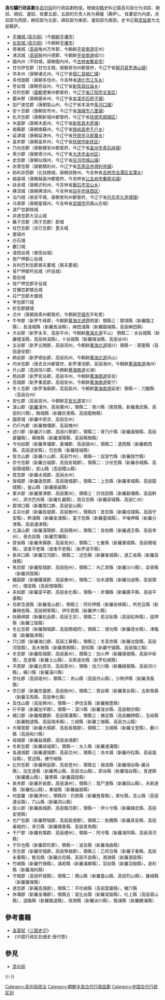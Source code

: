 '''高句驪行政區劃'''是[[高句丽|高句丽]]的行政區劃制度。根据[[中国|中]][[韩国|韩]]史料记载高句丽分为消奴、絶奴、順奴、灌奴、桂婁五部，五部的负责人称为褥薩（耨萨）。 桂婁部为內部，消奴部为西部，絶奴部为北部，順奴部为東部，灌奴部为南部。史书记载[[高延寿|高延寿]]为北部耨萨。
* [[平壤城_(高句丽)|平壤城 (高句丽)]]（今[[朝鲜民主主义人民共和国|朝鲜]][[平壤市|平壤市]]）
* [[长安城_(高句丽)|长安城 (高句丽)]]（今朝鲜[[平壤市|平壤市]]）
* 辱夷城（[[高丽|高丽]]龟州万年郡，今朝鲜[[平安南道|平安南道]]定州）
* 沸流城（[[高丽|高丽]]殷州兴德郡，今朝鲜[[平安南道|平安南道]]成川）
* 國內州（不耐城，唐朝國內州，今[[吉林省|吉林省]][[集安市|集安市]]）
* 甘勿伊忽郡（甘勿主城，唐朝哥勿州都督府，今辽宁省[[柳河县|柳河县]][[罗通山镇|罗通山镇]]）
* 卒本州（唐朝诸北州，今辽宁省[[桓仁县|桓仁县]][[桓仁镇|桓仁镇]]）
* 多伐嶽郡（唐朝多伐州，今吉林省[[通化市|通化市]][[江东乡|江东乡]]）
* 苍岩城（唐朝苍岩州，今辽宁省[[新宾县|新宾县]][[红庙乡|红庙乡]]）
* 烏列忽郡（[[唐朝|唐朝]]遼東州都督府，今[[辽宁省|辽宁省]][[辽阳市|辽阳市]][[文圣区|文圣区]]） 
* 磨米郡（唐朝磨米州，今辽宁省[[本溪市|本溪市]][[石桥子镇|石桥子镇]]） 
* 加尸達忽郡（唐朝梨山州，今辽宁省本溪市[[草河口镇|草河口镇]]）
* 安十忽郡（唐朝安市州，今辽宁省[[海城市|海城市]][[八里镇|八里镇]]） 
* 仇次忽郡（唐朝新城州都督府，今辽宁省[[抚顺市|抚顺市]][[顺城区|顺城区]]） 
* 木底郡（唐朝木底州，今辽宁省[[新宾县|新宾县]][[木奇镇|木奇镇]]）
* 南蘇郡（唐朝南蘇州，今辽宁省[[铁岭县|铁岭县]][[李千户乡|李千户乡]]）
* 延津城（唐朝延津州，今辽宁省[[开原市|开原市]][[马家寨乡|马家寨乡]]）
* 盖牟郡（唐朝盖牟州，今辽宁省[[抚顺市|抚顺市]][[新抚区|新抚区]]）
* 乃勿忽郡（唐朝建安州都督府，今辽宁省[[盖州市|盖州市]][[青石岭镇|青石岭镇]]）
* 卑沙郡（唐朝卑沙州，今辽宁省[[大连市|大连市]][[金州区|金州区]]）
* 史忽郡（唐朝似城州，今辽宁省[[庄河市|庄河市]][[城山镇|城山镇]]）
* 赤里忽郡（唐朝積利州，今辽宁省[[瓦房店市|瓦房店市]][[得利寺镇|得利寺镇]]）
* 助利非西郡（北扶餘城，唐朝扶餘州，今吉林省[[吉林市|吉林市]][[龙潭区_(吉林市)|龙潭区]][[龙潭乡|龙潭乡]]）
* 越喜城（唐朝越喜州都督府，今吉林省[[公主岭市|公主岭市]][[秦家屯镇|秦家屯镇]]）
* 扶余城（唐朝识利州，今吉林省[[磐石市|磐石市]][[宝山乡_(磐石市)|宝山乡]]）
* 拂涅城（唐朝拂涅州，今吉林省[[四平市|四平市]][[铁西区|铁西区]]）
* 泊汋城（故安平城，唐朝舍利州都督府，今辽宁省[[丹东市|丹东市]][[九连城镇|九连城镇]]）
* 乌骨郡（唐朝屋城州，今吉林省[[凤城市|凤城市]]凤凰山古城）
* 波尸忽郡桃城
* 非達忽郡大豆山城
* 蕪子忽郡（燕子忽郡）節城
* 肖巴忽郡（肖巳忽郡）豊夫城
* 屋城州
* 白石城
* 藪口城
* 凌田谷城（麥田谷城）
* 居尸押郡心岳城
* 肖利巴利忽郡屑夫婁城（屑夫萎城）
* 骨尸押郡朽岳城（杆岳城）
* 面岳城
* 皆尸押忽郡牙岳城
* 甘彌忽郡鷲岳城
* 召尸忽郡木銀城
* 甲忽郡穴城
* 折忽郡銀城
* 贞州（唐朝居素州都督府，今朝鲜[[开城市|开城市]]平和里）
* 牛岑郡（新罗牛峰郡，今朝鲜[[黄海北道|黄海北道]]圆明里）領縣三：獐項縣（新羅臨江縣），長淺城縣（新羅長湍縣），麻田淺縣（新羅臨端縣，高丽麻田縣）
* 大谷郡（新罗永丰，高丽平州，今朝鲜[[黄海北道|黄海北道]]平山） 領縣二：水谷城縣（新羅檀溪縣，高丽俠溪縣），十谷城縣（新羅镇湍縣，高丽谷州）
* 五谷郡（新罗五關郡，高丽洞州，今朝鲜[[黄海北道|黄海北道]]瑞兴）領縣一：獐塞縣（高丽遂安郡）
* 鸺岩郡（新罗栖岩郡，高丽凤州，今朝鲜[[黄海北道|黄海北道]]凤山）
* 内米忽郡（唐去旦州都督府，新罗瀑池郡，高丽海州，今朝鲜[[黄海南道|黄海南道]]海州）
* 升山郡（高丽信川郡，今朝鲜[[黄海南道|黄海南道]]长渊）
* 杨岳郡（新罗安岳郡，高丽丰州，今朝鲜[[黄海南道|黄海南道]]安岳）
* 息城郡（新罗重盘郡，高丽安州，今朝鲜[[黄海南道|黄海南道]]载宁）
* 冬彡忽郡（新罗海皋郡，高丽盐州，今朝鲜[[黄海南道|黄海南道]]延安）領縣一：刀臘縣（高丽白州）
* 安化郡（高丽宣州，今朝鲜[[平安北道|平安北道]]宣川）
* 漢山郡（[[新羅|新羅]]漢州、高丽廣州），領縣二：南川縣（南買縣，新羅黃武縣、高丽利川縣），駒城縣（新羅巨黍縣、高丽龍駒縣）
* 國原城（新羅中原京、高丽忠州）
* 仍斤內郡（新羅槐壤郡、高丽槐州）
* 述川郡（新羅沂川郡、高丽川寧郡），領縣二：骨乃斤縣（新羅黃驍縣、高丽黃驪縣），楊根縣（新羅濱陽縣、高丽楊根縣）
* 今勿奴郡（新羅黑壤郡、黃壤郡、高丽镇州），領縣二：道西縣（新羅都西縣、高丽道安縣），仍忽縣（新羅陰城縣）
* 皆次山郡（新羅介山郡、高丽竹州），領縣一：奴音竹縣（新羅陰竹縣）
* 奈兮忽郡（新羅白城郡、高丽安城郡），領縣二：沙伏忽縣（新羅赤城縣、高丽陽城縣），蛇山縣（高丽稷山縣）
* 買忽郡（新羅水城郡、高丽水州）
* 唐城郡（新羅唐恩郡、高丽唐城郡），領縣二：上忽縣（新羅車城縣、高丽龍城縣），釜山縣（新羅振威縣）
* 栗木郡（新羅栗津郡、高丽菓州），領縣三：仍伐奴縣（新羅穀壤縣、高丽黔州），濟次巴衣縣（新羅孔巖縣），買召忽縣（新羅邵城縣、高丽仁州）
* 獐項口縣（新羅獐口郡、高丽安山縣）
* 主夫吐郡（新羅長堤郡、高丽樹州），領縣四：首忽縣（新羅戍城縣、高丽守安縣），黔浦縣（新羅金浦縣），童子忽縣（新羅童城縣），平唯押縣（新羅分津縣、高丽通津縣）
* 北漢山郡（新羅漢陽郡、高丽楊州），領縣二：皆伯縣（新羅遇王縣、高丽幸州），骨衣奴縣（新羅荒壤縣）
* 買省縣（新羅來蘇郡、高丽見州），領縣二：七重縣（新羅重城縣、高丽積城縣），波害平吏縣（坡害平吏縣）（新罗波平縣）
* 泉井口縣（新羅交河郡），領縣二：述忽縣（新羅峯城縣），達乙省縣（新羅高烽縣）
* 馬忽郡（新羅堅城郡、高丽抱州），領縣二：內乙買縣（新羅沙川縣），梁骨縣（新羅洞陰縣）
* 鐵圓郡（新羅鐵城郡、高丽東州），領縣二：功木達縣（新羅功成縣、高丽獐州），僧梁縣（高丽僧嶺縣）
* 夫如郡（新羅富平郡、高丽金化縣），領縣一：斧壤縣（新羅廣平縣、高丽平康縣）
* 烏斯含達縣（新羅兎山郡），領縣三：阿珍押縣（新羅安峽縣），所邑豆縣（新羅朔邑縣、高丽朔寧縣），伊珍買縣（新羅伊川縣）
* 扶蘇岬郡（新羅松岳郡，高丽王京），領縣二：若豆恥縣（高丽松林縣），屈押縣（新羅江陰縣）
* 冬比忽郡（新羅開城郡、高丽開城府），領縣二：德勿縣（新羅德水縣），津臨城（新羅臨津縣）
* 穴口郡（新羅海口郡、高丽江華縣），領縣三：冬音奈縣（新羅泫陰縣、高丽河陰縣），高木根縣（新羅喬桐縣），首知縣（新羅守镇縣、高丽镇江縣）
* 冬忽郡（新羅取城郡、高丽黃州），領縣三：加火押（新羅唐嶽縣、高丽中和縣），息達縣（新羅土山縣），夫斯波衣縣（新罗松峴縣）
* 平原郡（新羅北原京、高丽原州），領縣：伐力川縣（新羅綠驍縣、高丽洪川縣），橫川縣（新羅潢川縣）
* 奈吐郡（高丽堤州），領縣二：赤山縣（高丽丹山縣），沙熱伊縣（新羅淸風縣）
* 奈已郡（新羅奈靈郡，高丽剛州），領縣二：買谷縣（新羅善谷縣），古斯馬縣（新羅玉馬縣、高丽奉化縣）
* 及伐山郡（高丽興州），領縣一：伊伐支縣（新羅隣豊縣）
* 斤平郡（新羅加平郡），領縣一：深川縣（新羅浚水縣、高丽朝宗縣）
* 楊口郡（新羅楊麓郡、高丽陽溝縣），領縣三：猪足縣（高丽麟蹄縣），玉岐縣（新羅馳道縣、高丽瑞禾縣），三峴縣（新羅三嶺縣、高丽方山縣）
* 大楊菅郡（新羅大楊郡、高丽長楊郡），領縣二：文峴縣（新羅文登縣），藪川縣（高丽和川縣）
* 母城郡（新羅益城郡、高丽金城郡）
* 冬斯忽郡（新羅岐城郡），領縣一：水入縣（新羅通溝縣）
* 各連城郡（新羅連城郡、高丽交州），領縣三：赤木镇（新羅丹松縣、高丽嵐谷縣），管述縣，猪守峴縣
* 比列忽郡（新羅朔庭郡、高丽登州），領縣五：翊溪縣（新羅翊谷縣-翼谷縣），加支達縣（新羅菁山縣、高丽汶山縣），原谷縣（新羅瑞谷縣），昔達縣（新羅蘭山縣），薩寒縣（新羅霜陰縣）
* 泉井郡（新羅井泉郡，高丽湧州），領縣三：買尸達縣（新羅蒜山縣），夫斯達縣（新羅松山縣），東墟縣（新羅幽居縣）
* 何瑟羅（新羅溟州），領縣四：仍買縣（新羅旌善縣），束吐縣，支山縣（高丽連谷縣），穴山縣（新羅洞山縣）
* 屈火郡（新羅曲城郡、高丽臨河郡），領縣一：伊火兮縣（新羅緣武縣、高丽安德縣）
* 也尸忽郡（新羅野城郡、高丽盈德郡），領縣二：助欖縣（新羅真安縣、高丽甫城府），青已縣（新羅積善縣、高丽青鳧縣）
* 于尸郡（新羅有隣郡、高丽禮州），領縣一：阿兮縣（新羅海阿縣、高丽淸河縣）
* 于珍也縣（新羅蔚珍郡），領縣一：波且縣（新羅海曲縣）
* 奈生郡（新羅奈城郡，高丽寧越郡），領縣三：乙阿旦縣（新羅子春縣、高丽永春縣），郁烏縣（新羅白烏縣、高丽平昌縣），酒淵縣（新羅酒泉縣）
* 竹峴縣（新羅竹嶺縣），滿若縣（新羅滿卿縣），羽谷縣（新羅羽谿縣），波利縣（新羅海利縣）
* 守城郡（高丽杆城縣），領縣二：僧山縣（新羅童山縣、高丽烈山縣），翼峴縣（新羅翼嶺縣）
* 達忽郡（新羅高城郡），領縣二：平珍峴縣（高丽雲巖縣），猪穴縣
* 休壤郡（新羅金壤郡），領縣五：習比谷縣（新羅習谿縣），吐上縣（高丽碧山縣），道臨縣（新羅臨道縣），改淵縣（新羅派川縣），鵠浦縣（新羅鶴浦縣）

== 參考書籍 ==
*[[金富轼|金富轼]]《[[三国史记|三国史记]]》
*《中国行政区划通史·唐代卷》
== 參見 ==
*[[高句丽|高句丽]]
{{-}}
{{中國古代及當代兩岸四地行政區劃}}
[[Category:高句丽政治|Category:高句丽政治]]
[[Category:朝鮮半島古代行政區劃|Category:朝鮮半島古代行政區劃]]
[[Category:中国古代行政区划|Category:中国古代行政区划]]